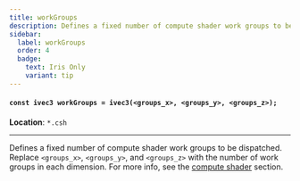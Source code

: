 ```yaml
---
title: workGroups
description: Defines a fixed number of compute shader work groups to be dispatched.
sidebar:
  label: workGroups
  order: 4
  badge:
    text: Iris Only
    variant: tip
---
```


#### `const ivec3 workGroups = ivec3(<groups_x>, <groups_y>, <groups_z>);`

**Location**: `*.csh`

---

Defines a fixed number of compute shader work groups to be dispatched. Replace `<groups_x>`, `<groups_y>`, and `<groups_z>` with the number of work groups in each dimension. For more info, see the [compute shader](/current/reference/programs/overview/#compute-shaders) section.